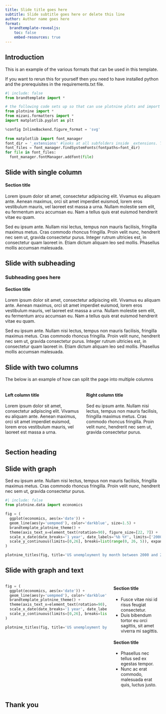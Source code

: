 ```yaml
---
title: Slide title goes here
subtitle: Slide subtitle goes here or delete this line
author: Author name goes here
format:
  brandtemplate-revealjs:
    toc: false
    embed-resources: true
---
```


## Introduction

This is an example of the various formats that can be used in this template.

If you want to rerun this for yourself then you need to have installed python and the prerequisites in the requirements.txt file.

```python
#| include: false
from brandtemplate import *

# the following code sets up so that can use plotnine plots and import the font files from the template
from plotnine import *
from mizani.formatters import *
import matplotlib.pyplot as plt

%config InlineBackend.figure_format = 'svg'
 
from matplotlib import font_manager
font_dir = '_extensions' #looks at all subfolders inside _extensions. This is where the font files should be copied.
font_files = font_manager.findSystemFonts(fontpaths=font_dir)
for file in font_files:
  font_manager.fontManager.addfont(file)
```

## Slide with single column

#### Section title

Lorem ipsum dolor sit amet, consectetur adipiscing elit. Vivamus eu aliquam ante. Aenean maximus, orci sit amet imperdiet euismod, lorem eros vestibulum mauris, vel laoreet est massa a urna. Nullam molestie sem elit, eu fermentum arcu accumsan eu. Nam a tellus quis erat euismod hendrerit vitae eu quam.

Sed eu ipsum ante. Nullam nisi lectus, tempus non mauris facilisis, fringilla maximus metus. Cras commodo rhoncus fringilla. Proin velit nunc, hendrerit nec sem ut, gravida consectetur purus. Integer rutrum ultricies est, in consectetur quam laoreet in. Etiam dictum aliquam leo sed mollis. Phasellus mollis accumsan malesuada.

## Slide with subheading

### Subheading goes here

#### Section title

Lorem ipsum dolor sit amet, consectetur adipiscing elit. Vivamus eu aliquam ante. Aenean maximus, orci sit amet imperdiet euismod, lorem eros vestibulum mauris, vel laoreet est massa a urna. Nullam molestie sem elit, eu fermentum arcu accumsan eu. Nam a tellus quis erat euismod hendrerit vitae eu quam.

Sed eu ipsum ante. Nullam nisi lectus, tempus non mauris facilisis, fringilla maximus metus. Cras commodo rhoncus fringilla. Proin velit nunc, hendrerit nec sem ut, gravida consectetur purus. Integer rutrum ultricies est, in consectetur quam laoreet in. Etiam dictum aliquam leo sed mollis. Phasellus mollis accumsan malesuada.

## Slide with two columns

The below is an example of how can split the page into multiple columns

::: columns
::: {.column width="50%"}
#### Left column title

Lorem ipsum dolor sit amet, consectetur adipiscing elit. Vivamus eu aliquam ante. Aenean maximus, orci sit amet imperdiet euismod, lorem eros vestibulum mauris, vel laoreet est massa a urna.
:::

::: {.column width="50%"}
#### Right column title

Sed eu ipsum ante. Nullam nisi lectus, tempus non mauris facilisis, fringilla maximus metus. Cras commodo rhoncus fringilla. Proin velit nunc, hendrerit nec sem ut, gravida consectetur purus.
:::
:::

## Section heading {.section-slide}

## Slide with graph

Sed eu ipsum ante. Nullam nisi lectus, tempus non mauris facilisis, fringilla maximus metus. Cras commodo rhoncus fringilla. Proin velit nunc, hendrerit nec sem ut, gravida consectetur purus.

```python
#| include: false
from plotnine.data import economics
```

```python
fig = (
  ggplot(economics, aes(x='date')) +
  geom_line(aes(y='uempmed'), color='darkblue', size=1.5) +
  brandtemplate_plotnine_theme() + 
  theme(axis_text_x=element_text(rotation=90), figure_size=[22, 7]) +
  scale_x_date(date_breaks='1 year', date_labels='%b %Y', limits=['2000-01-01', '2015-12-31']) +
  scale_y_continuous(limits=[0,26], breaks=list(range(0, 26, 5)), expand=[0,0], labels=percent_format(scale=1))
)

plotnine_titles(fig, title='US unemployment by month between 2000 and 2015')
```

## Slide with graph and text

::: columns
::: {.column width="65%"}
```python
fig = (
  ggplot(economics, aes(x='date')) +
  geom_line(aes(y='uempmed'), color='darkblue', size=1.5) +
  brandtemplate_plotnine_theme() + 
  theme(axis_text_x=element_text(rotation=90), figure_size=[14, 7]) +
  scale_x_date(date_breaks='1 year', date_labels='%b %Y', limits=['2000-01-01', '2015-12-31']) +
  scale_y_continuous(limits=[0,26], breaks=list(range(0, 26, 5)), expand=[0,0], labels=percent_format(scale=1))
)

plotnine_titles(fig, title='US unemployment by month between 2000 and 2015')
```
:::

::: {.column width="30%"}
#### Section title

-   Fusce vitae nisi id risus feugiat consectetur.
-   Duis bibendum tortor eu orci sagittis, sit amet viverra mi sagittis.

#### Section title

-   Phasellus nec tellus sed ex egestas tempor.
-   Nunc ac erat commodo, malesuada erat quis, luctus justo.
:::
:::

## Thank you {.thank-you-slide}